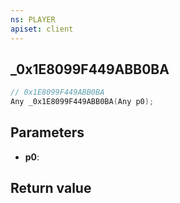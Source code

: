```yaml
---
ns: PLAYER
apiset: client
---
```

## _0x1E8099F449ABB0BA

```c
// 0x1E8099F449ABB0BA
Any _0x1E8099F449ABB0BA(Any p0);
```


## Parameters
* **p0**:

## Return value